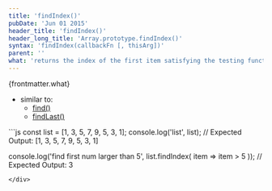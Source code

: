 ```yaml
---
title: 'findIndex()'
pubDate: 'Jun 01 2015'
header_title: 'findIndex()'
header_long_title: 'Array.prototype.findIndex()'
syntax: 'findIndex(callbackFn [, thisArg])'
parent: ''
what: 'returns the index of the first item satisfying the testing function, iterates the array in ascending order'
---
```


{frontmatter.what}  

- similar to:
  - [find()](../../Array/find/)
  - [findLast()](../../Array/findlast/)

<div class="copy-to-clipboard-wrap" id="code-sample-01">
<CopyToClipboard id="code-sample-01"></CopyToClipboard>
```js
const list = [1, 3, 5, 7, 9, 5, 3, 1];
console.log('list', list);
// Expected Output: [1, 3, 5, 7, 9, 5, 3, 1]

console.log('find first num larger than 5', list.findIndex( item => item > 5 ));
// Expected Output: 3
```
</div>
